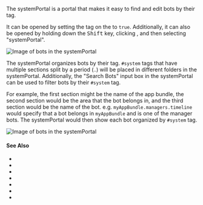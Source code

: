 
The systemPortal is a <GlossaryRef term="portal">portal</GlossaryRef> that makes it easy to find and edit bots by their <TagLink tag="system"/> tag.

It can be opened by setting the <TagLink tag='systemPortal'/> tag on the <VariableLink name='configBot'/> to `true`.
Additionally, it can also be opened by holding down the <kbd>Shift</kbd> key, clicking <GlossaryRef term="ab-1"/>, and then selecting "systemPortal".

![Image of bots in the systemPortal](/img/glossary/systemPortal_01.png)

The systemPortal organizes bots by their <TagLink tag="system"/> tag.
`#system` tags that have multiple sections split by a period (`.`) will be placed in different folders in the systemPortal.
Additionally, the "Search Bots" input box in the systemPortal can be used to filter bots by their `#system` tag.

For example, the first section might be the name of the app bundle, the second section would be the area that the bot belongs in, and the third section would be the name of the bot.
e.g. `myAppBundle.managers.timeline` would specify that a bot belongs in `myAppBundle` and is one of the manager bots.
The systemPortal would then show each bot organized by `#system` tag.

![Image of bots in the systemPortal](/img/glossary/systemPortal_02.png)

#### See Also

- <TagLink tag="system"/>
- <TagLink tag="systemPortal"/>
- <TagLink tag="systemTagName"/>
- <TagLink tag="systemPortalBot"/>
- <TagLink tag="systemPortalTag"/>
- <TagLink tag="systemPortalTagSpace"/>
- <VariableLink name="systemPortalBot"/>


